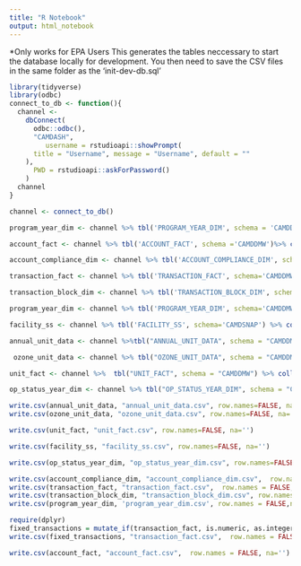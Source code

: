 ```yaml
---
title: "R Notebook"
output: html_notebook
---
```

*Only works for EPA Users
This generates the tables neccessary to start the database locally for development. You then need to save the CSV files in the same folder as the 'init-dev-db.sql'

```r
library(tidyverse)
library(odbc)
connect_to_db <- function(){
  channel <-
    dbConnect(
      odbc::odbc(),
      "CAMDASH",
         username = rstudioapi::showPrompt(
      title = "Username", message = "Username", default = ""
    ),
      PWD = rstudioapi::askForPassword()
    )
  channel
}
```
```r
channel <- connect_to_db()
```
```r
program_year_dim <- channel %>% tbl('PROGRAM_YEAR_DIM', schema = 'CAMDDMW')%>% collect()
```

```r
account_fact <- channel %>% tbl('ACCOUNT_FACT', schema ='CAMDDMW')%>% collect()
```
```r
account_compliance_dim <- channel %>% tbl('ACCOUNT_COMPLIANCE_DIM', schema='CAMDDMW') %>% collect()
```
```r
transaction_fact <- channel %>% tbl('TRANSACTION_FACT', schema='CAMDDMW')%>% collect()
```
```r
transaction_block_dim <- channel %>% tbl('TRANSACTION_BLOCK_DIM', schema='CAMDDMW')%>%collect()
```
```r
program_year_dim <- channel %>% tbl('PROGRAM_YEAR_DIM', schema='CAMDDMW')%>% collect()
```
```r
facility_ss <- channel %>% tbl('FACILITY_SS', schema='CAMDSNAP') %>% collect()
```
```r
annual_unit_data <- channel %>%tbl("ANNUAL_UNIT_DATA", schema = "CAMDDMWEM") %>% collect()
```
```r
 ozone_unit_data <- channel %>% tbl("OZONE_UNIT_DATA", schema = "CAMDDMWEM") %>% collect()
```
```r
unit_fact <- channel %>%  tbl("UNIT_FACT", schema = "CAMDDMW") %>% collect()

```
```r

op_status_year_dim <- channel %>% tbl("OP_STATUS_YEAR_DIM", schema = "CAMDDMW")%>% collect()

```

```r
write.csv(annual_unit_data, "annual_unit_data.csv", row.names=FALSE, na='')
write.csv(ozone_unit_data, "ozone_unit_data.csv", row.names=FALSE, na='')
```
```r

write.csv(unit_fact, "unit_fact.csv", row.names=FALSE, na='')
```

```r
write.csv(facility_ss, "facility_ss.csv", row.names=FALSE, na='')
```
```r
write.csv(op_status_year_dim, "op_status_year_dim.csv", row.names=FALSE, na='')

```

```r
write.csv(account_compliance_dim, "account_compliance_dim.csv",  row.names = FALSE, na='')
write.csv(transaction_fact, "transaction_fact.csv",  row.names = FALSE, na='')
write.csv(transaction_block_dim, "transaction_block_dim.csv", row.names=FALSE,na='')
write.csv(program_year_dim, 'program_year_dim.csv', row.names = FALSE,na='')

```
```r
require(dplyr)
fixed_transactions = mutate_if(transaction_fact, is.numeric, as.integer)
write.csv(fixed_transactions, "transaction_fact.csv",  row.names = FALSE, na='')
```
```r
write.csv(account_fact, "account_fact.csv",  row.names = FALSE, na='')
```



